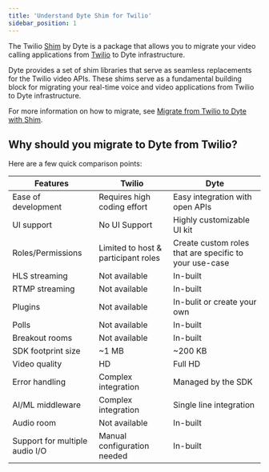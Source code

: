 ```yaml
---
title: 'Understand Dyte Shim for Twilio'
sidebar_position: 1
---
```


The Twilio [Shim](<https://en.wikipedia.org/wiki/Shim_(computing)>) by Dyte is a package that allows you to migrate your video calling applications from [Twilio](https://sdk.twilio.com/js/video/releases/2.27.0/docs/index.html) to Dyte infrastructure.

Dyte provides a set of shim libraries that serve as seamless replacements for the Twilio video APIs. These shims serve as a fundamental building block for migrating your real-time voice and video applications from Twilio to Dyte infrastructure.

For more information on how to migrate, see [Migrate from Twilio to Dyte with Shim](/guides/migration/twilio/twilio-shim-by-dyte).

## Why should you migrate to Dyte from Twilio?

Here are a few quick comparison points:

| **Features**                   | **Twilio**                          | **Dyte**                                               |
| ------------------------------ | ----------------------------------- | ------------------------------------------------------ |
| Ease of development            | Requires high coding effort         | Easy integration with open APIs                        |
| UI support                     | No UI Support                       | Highly customizable UI kit                             |
| Roles/Permissions              | Limited to host & participant roles | Create custom roles that are specific to your use-case |
| HLS streaming                  | Not available                       | In-built                                               |
| RTMP streaming                 | Not available                       | In-built                                               |
| Plugins                        | Not available                       | In-bulit or create your own                            |
| Polls                          | Not available                       | In-built                                               |
| Breakout rooms                 | Not available                       | In-built                                               |
| SDK footprint size             | ~1 MB                               | ~200 KB                                                |
| Video quality                  | HD                                  | Full HD                                                |
| Error handling                 | Complex integration                 | Managed by the SDK                                     |
| AI/ML middleware               | Complex integration                 | Single line integration                                |
| Audio room                     | Not available                       | In-built                                               |
| Support for multiple audio I/O | Manual configuration needed         | In-built                                               |
